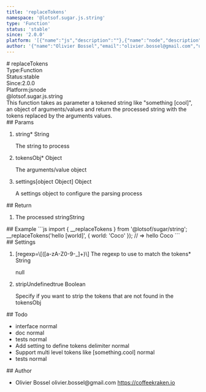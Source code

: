 ```yaml
---
title: 'replaceTokens'
namespace: '@lotsof.sugar.js.string'
type: 'Function'
status: 'stable'
since: '2.0.0'
platform: '[{"name":"js","description":""},{"name":"node","description":""}]'
author: '{"name":"Olivier Bossel","email":"olivier.bossel@gmail.com","url":"https://coffeekraken.io"}'
---
```

<div class="docmap-mdx">
# replaceTokens
<div class="_metas">
<div class="_type"><span class="_type-label">Type:</span><span class="_type-value">Function</span></div>
<div class="_status"><span class="_status-label">Status:</span><span class="_status-value -stable">stable</span></div>
<div class="_since"><span class="_since-label">Since:</span><span class="_since-value">2.0.0</span></div>
<div class="_platform"><span class="_platform-label">Platform:</span><span class="_platform-value -js">js</span><span class="_platform-value -node">node</span></div>
</div>
<div class="_namespace">@lotsof.sugar.js.string</div>
<div class="_description">
This function takes as parameter a tokened string like &quot;something [cool]&quot;, an object
of arguments/values and return the processed string with the tokens replaced by the arguments values.
</div>
<div class="_params">
## Params
<ol class="_list">
<li class="_item">
<span class="_name">string<span class="_required">*</span></span><span class="_default"></span> <span class="_type">String</span>
<p class="_description">The string to process</p>
</li>
<li class="_item">
<span class="_name">tokensObj<span class="_required">*</span></span><span class="_default"></span> <span class="_type">Object</span>
<p class="_description">The arguments&sol;value object</p>
</li>
<li class="_item">
<span class="_name">settings</span><span class="_default">&lsqb;object Object&rsqb;</span> <span class="_type">Object</span>
<p class="_description">A settings object to configure the parsing process</p>
</li>
</ol>
</div>
<div class="_return">
## Return
<ol class="_list">
<li class="_item">
<span class="_description">The processed string</span><span class="_default"></span><span class="_type">String</span>
</li>
</ol>
</div>
<div class="_examples">
## Example
```js
import { __replaceTokens } from '@lotsof/sugar/string';
__replaceTokens('hello [world]', { world: 'Coco' }); // => hello Coco
```
</div>
<div class="_settings">
## Settings
<ol class="_list">
<li class="_item">
<span class="_name">[regexp=\[([a-zA-Z0-9-_]+)\] The regexp to use to match the tokens<span class="_required">*</span></span><span class="_default"></span> <span class="_type">String</span>
<p class="_description">null</p>
</li>
<li class="_item">
<span class="_name">stripUndefined</span><span class="_default">true</span> <span class="_type">Boolean</span>
<p class="_description">Specify if you want to strip the tokens that are not found in the tokensObj</p>
</li>
</ol>
</div>
<div class="_todo">
## Todo
<ul class="_list">
<li class="_item">
<span class="_description">interface</span>
<span class="_priority -normal">normal</span>
</li>
<li class="_item">
<span class="_description">doc</span>
<span class="_priority -normal">normal</span>
</li>
<li class="_item">
<span class="_description">tests</span>
<span class="_priority -normal">normal</span>
</li>
<li class="_item">
<span class="_description">Add setting to define tokens delimiter</span>
<span class="_priority -normal">normal</span>
</li>
<li class="_item">
<span class="_description">Support multi level tokens like [something.cool]</span>
<span class="_priority -normal">normal</span>
</li>
<li class="_item">
<span class="_description">tests</span>
<span class="_priority -normal">normal</span>
</li>
</ul>
</div>
<div class="_author">
## Author
<ul class="_list">
<li class="_item">
<span class="_name">Olivier Bossel</span>
<span class="_email">olivier.bossel@gmail.com</span>
<a href="https://coffeekraken.io" target="_blank" class="_url">https://coffeekraken.io</a>
</li>
</ul>
</div>
</div>